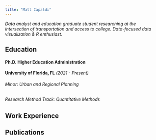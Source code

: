 ```yaml
---
title: "Matt Capaldi"
---
```


_Data analyst and education graduate student researching at the intersection of transportation and access to college. Data-focused data visualization & R enthusiast._

## Education

#### Ph.D. Higher Education Administration
**University of Florida, FL** _(2021 - Present)_

###### Minor: Urban and Regional Planning
###### Research Method Track: Quantitative Methods

## Work Experience

## Publications
